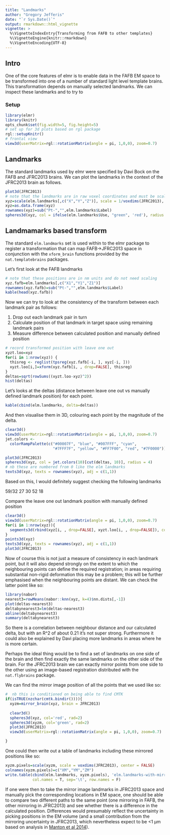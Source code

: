 ```yaml
---
title: "Landmarks"
author: "Gregory Jefferis"
date: "`r Sys.Date()`"
output: rmarkdown::html_vignette
vignette: >
  %\VignetteIndexEntry{Transforming from FAFB to other templates}
  %\VignetteEngine{knitr::rmarkdown}
  %\VignetteEncoding{UTF-8}
---
```

## Intro
One of the core features of elmr is to enable data in the FAFB EM space to be
transformed into one of a number of standard light level template brains. This
transformation depends on manually selected landmarks. We can inspect these
landmarks and to try to  

### Setup
```r
library(elmr)
library(knitr)
opts_chunk$set(fig.width=5, fig.height=5)
# set up for 3d plots based on rgl package
rgl::setupKnitr()
# frontal view
view3d(userMatrix=rgl::rotationMatrix(angle = pi, 1,0,0), zoom=0.7)
```

## Landmarks
The standard landmarks used by elmr were specified by Davi Bock on the FAFB and
JFRC2013 brains. We can plot the landmarks in the context of the JFRC2013 brain
as follows.

```r
plot3d(JFRC2013)
# note that the landmarks are in raw voxel coordinates and must be scaled
xyz=scale(elm.landmarks[,c("X","Y","Z")], scale = 1/voxdims(JFRC2013), center = FALSE)
xyz=as.data.frame(xyz)
rownames(xyz)=sub("Pt-","",elm.landmarks$Label)
spheres3d(xyz, col = ifelse(elm.landmarks$Use, "green", 'red'), radius = 4)
```

## Landmamarks based transform
The standard `elm.landmarks` set is used within to the elmr package to register
a transformation that can map FAFB->JFRC2013 space in conjunction with the 
`xform_brain` functions provided by the `nat.templatebrains` packages.

Let's first look at the FAFB landmarks

```r
# note that these positions are in nm units and do not need scaling
xyz.fafb=elm.landmarks[,c("X1","Y1","Z1")]
rownames(xyz.fafb)=sub("Pt-","",elm.landmarks$Label)
kable(head(xyz.fafb))
```

Now we can try to look at the consistency of the transform between each landmark
pair as follows:

1. Drop out each landmark pair in turn
2. Calculate position of that landmark in target space using remaining landmark pairs
3. Measure difference between calculated position and manually defined position

```r
# record transformed position with leave one out
xyzt.loo=xyz
for(i in 1:nrow(xyz)) {
  thisreg <- reglist(tpsreg(xyz.fafb[-i, ], xyz[-i, ]))
  xyzt.loo[i,]=xform(xyz.fafb[i, , drop=FALSE], thisreg)
}
deltas=sqrt(rowSums((xyzt.loo-xyz)^2))
hist(deltas)
```

Let's looks at the deltas (distance between leave one out vs manually defined landmark position)
for each point.

```r
kable(cbind(elm.landmarks, delta=deltas))
```

And then visualise them in 3D, colouring each point by the magnitude of the delta.

```r
clear3d()
view3d(userMatrix=rgl::rotationMatrix(angle = pi, 1,0,0), zoom=0.7)
jet.colors <-
  colorRampPalette(c("#00007F", "blue", "#007FFF", "cyan",
                     "#7FFF7F", "yellow", "#FF7F00", "red", "#7F0000"))

plot3d(JFRC2013)
spheres3d(xyz, col = jet.colors(10)[cut(deltas, 10)], radius = 4)
# nb these are numbered from 0 like the elm landmarks
texts3d(xyz, texts = rownames(xyz), adj = c(1,1))
```

Based on this, I would definitely suggest checking the following landmarks

59/32
27
30
52
18

Compare the leave one out landmark position with manually defined position

```r
clear3d()
view3d(userMatrix=rgl::rotationMatrix(angle = pi, 1,0,0), zoom=0.7)
for(i in 1:nrow(xyz)){
  segments3d(rbind(xyz[i, , drop=FALSE], xyzt.loo[i, , drop=FALSE]), col=jet.colors(10)[cut(deltas, 10)][i], lwd=3)
}
points3d(xyz)
texts3d(xyz, texts = rownames(xyz), adj = c(1,1))
plot3d(JFRC2013)
```

Now of course this is not just a measure of consistency in each landmark point, 
but it will also depend strongly on the extent to which the neighbouring points
can define the required registration; in areas requiring substantial non-rigid
deformation this may be a problem; this will be further emphasised when the
neighbouring points are distant. We can check the latter point like so:

```r
library(nabor)
nearest3=rowMeans(nabor::knn(xyz, k=4)$nn.dists[,-1])
plot(deltas~nearest3)
deltabynearest3=lm(deltas~nearest3)
abline(deltabynearest3)
summary(deltabynearest3)
```

So there is a correlation between neighbour distance and our calculated delta,
but with an R^2 of about 0.21 it's not super strong. Furthermore it could also
be explained by Davi placing more landmarks in areas where he is more certain.

Perhaps the ideal thing would be to find a set of landmarks on one side of the
brain and then find exactly the same landmarks on the other side of the brain.
For the JFRC2013 brain we can exactly mirror points from one side to the other 
using an image-based registration distributed with the `nat.flybrains` package.

We can find the mirror image position of all the points that we used like so:

```r
#  nb this is conditioned on being able to find CMTK
if(isTRUE(nzchar(cmtk.bindir()))){
  xyzm=mirror_brain(xyz, brain = JFRC2013)
  
  clear3d()
  spheres3d(xyz, col='red', rad=2)
  spheres3d(xyzm, col='green', rad=2)
  plot3d(JFRC2013)
  view3d(userMatrix=rgl::rotationMatrix(angle = pi, 1,0,0), zoom=0.7)

}
```

One could then write out a table of landmarks including these mirrored positions
like so:

```r
xyzm.pixels=scale(xyzm, scale = voxdims(JFRC2013), center = FALSE)
colnames(xyzm.pixels)=c("XM","YM","ZM")
write.table(cbind(elm.landmarks, xyzm.pixels), 'elm.landmarks-with-mirror.tsv',
            col.names = T, sep='\t', row.names = F)
```


If one were then to take the mirror image landmarks in JFRC2013 space and 
manually pick the corresponding locations in EM space, one should be able to 
compare two different paths to the same point (one mirroring in FAFB, the other
mirroring in JFRC2013) and see whether there is a difference in the calculated
position. Differences would presumably reflect the uncertainty in picking 
positions in the EM volume (and a small contribution from the mirroring 
uncertainty in JFRC2013, which nevertheless expect to be <1 µm based on analysis in
[Manton et al 2014](https://doi.org/10.1101/006353)).
